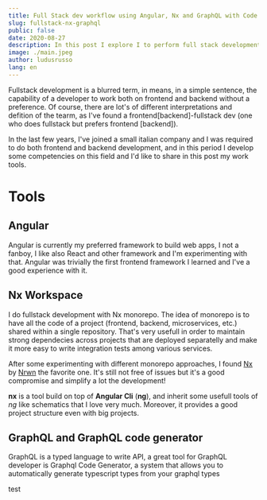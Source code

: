 ```yaml
---
title: Full Stack dev workflow using Angular, Nx and GraphQL with Code Generation
slug: fullstack-nx-graphql
public: false
date: 2020-08-27
description: In this post I explore I to perform full stack development in a monorepo environment like NX using Angular ang GraphQL
image: ./main.jpeg
author: ludusrusso
lang: en
---
```


Fullstack development is a blurred term, in means, in a simple sentence, the capability of a developer to work
both on frontend and backend without a preference. Of course, there are lot's of different interpretations and defition
of the tearm, as I've found a frontend[backend]-fullstack dev (one who does fullstack but prefers frontend [backend]).

In the last few years, I've joined a small italian company and I was required to do both frontend and backend development,
and in this period I develop some competencies on this field and I'd like to share in this post my work tools.

# Tools

## Angular

Angular is currently my preferred framework to build web apps, I not a fanboy, I like also React and other framework and
I'm experimenting with that. Angular was trivially the first frontend framework I learned and I've a good experience with it.

## Nx Workspace

I do fullstack development with Nx monorepo. The idea of monorepo is to have all the code of a project (frontend, backend, microservices, etc.)
shared within a single repository. That's very usefull in order to maintain strong dependecies across projects
that are deployed separatelly and make it more easy to write integration tests among various services.

After some experimenting with different monorepo approaches, I found [Nx](https://nx.dev/) by [Nrwn](https://nrwl.io/)
the favorite one. It's still not free of issues but it's a good compromise and simplify a lot the development!

**nx** is a tool build on top of **Angular Cli** (**ng**), and inherit some usefull tools of _ng_ like schematics that I love very much.
Moreover, it provides a good project structure even with big projects.

## GraphQL and GraphQL code generator

GraphQL is a typed language to write API, a great tool for GraphQL developer is Graphql Code Generator, a system that
allows you to automatically generate typescript types from your graphql types

<div>
  <script
    id="asciicast-XYQZ2X4AyKF9ARJyeR3LoeVX8"
    src="https://asciinema.org/a/XYQZ2X4AyKF9ARJyeR3LoeVX8.js"
    async
  ></script>
</div>

test
